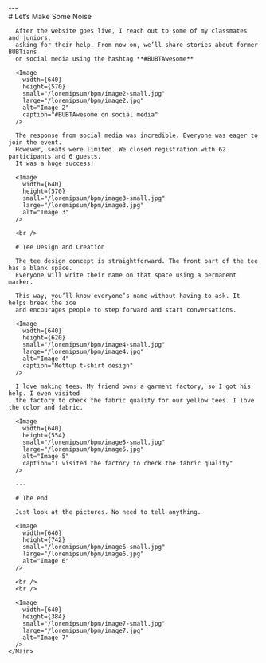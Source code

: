 
<Content>
  <Row center>
    <Main>
      <br/>
      <br/>
      ---
    </Main>
  </Row>
  <Row center>
    <Main>
      # Let’s Make Some Noise

      After the website goes live, I reach out to some of my classmates and juniors, 
      asking for their help. From now on, we’ll share stories about former BUBTians 
      on social media using the hashtag **#BUBTAwesome**

      <Image
        width={640}
        height={570}
        small="/loremipsum/bpm/image2-small.jpg"
        large="/loremipsum/bpm/image2.jpg"
        alt="Image 2"
        caption="#BUBTAwesome on social media"
      />

      The response from social media was incredible. Everyone was eager to join the event. 
      However, seats were limited. We closed registration with 62 participants and 6 guests. 
      It was a huge success!

      <Image
        width={640}
        height={570}
        small="/loremipsum/bpm/image3-small.jpg"
        large="/loremipsum/bpm/image3.jpg"
        alt="Image 3"
      />

      <br />

      # Tee Design and Creation

      The tee design concept is straightforward. The front part of the tee has a blank space. 
      Everyone will write their name on that space using a permanent marker. 

      This way, you’ll know everyone’s name without having to ask. It helps break the ice 
      and encourages people to step forward and start conversations.

      <Image
        width={640}
        height={620}
        small="/loremipsum/bpm/image4-small.jpg"
        large="/loremipsum/bpm/image4.jpg"
        alt="Image 4"
        caption="Mettup t-shirt design"
      />

      I love making tees. My friend owns a garment factory, so I got his help. I even visited 
      the factory to check the fabric quality for our yellow tees. I love the color and fabric. 

      <Image
        width={640}
        height={554}
        small="/loremipsum/bpm/image5-small.jpg"
        large="/loremipsum/bpm/image5.jpg"
        alt="Image 5"
        caption="I visited the factory to check the fabric quality"
      />

      ---

      # The end

      Just look at the pictures. No need to tell anything.

      <Image
        width={640}
        height={742}
        small="/loremipsum/bpm/image6-small.jpg"
        large="/loremipsum/bpm/image6.jpg"
        alt="Image 6"
      />

      <br />
      <br />

      <Image
        width={640}
        height={384}
        small="/loremipsum/bpm/image7-small.jpg"
        large="/loremipsum/bpm/image7.jpg"
        alt="Image 7"
      />
    </Main>
  </Row>
</Content>